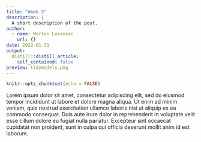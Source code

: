 ```yaml
---
title: "Week 5"
description: |
  A short description of the post.
author:
  - name: Morten Lorenzen
    url: {}
date: 2022-01-31
output:
  distill::distill_article:
    self_contained: false
preview: tidymodels.png
---
```



```r
knitr::opts_chunk$set(echo = FALSE)
```

Lorem ipsum dolor sit amet, consectetur adipiscing elit, sed do eiusmod tempor incididunt ut labore et dolore magna aliqua. Ut enim ad minim veniam, quis nostrud exercitation ullamco laboris nisi ut aliquip ex ea commodo consequat. Duis aute irure dolor in reprehenderit in voluptate velit esse cillum dolore eu fugiat nulla pariatur. Excepteur sint occaecat cupidatat non proident, sunt in culpa qui officia deserunt mollit anim id est laborum.


